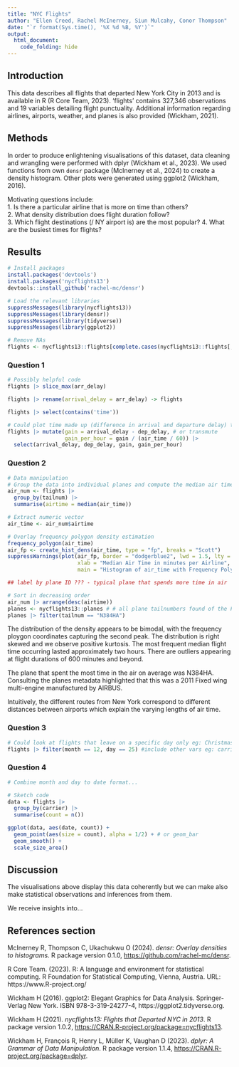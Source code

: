 ```yaml
---
title: "NYC Flights"
author: "Ellen Creed, Rachel McInerney, Siun Mulcahy, Conor Thompson"
date: "`r format(Sys.time(), '%X %d %B, %Y')`"
output:
  html_document:
    code_folding: hide
---
```

 
## Introduction

This data describes all flights that departed New York City in 2013 and is available in R (R Core Team, 2023). 'flights' contains 327,346 observations and 19 variables detailing flight punctuality. Additional information regarding airlines, airports, weather, and
planes is also provided (Wickham, 2021).

## Methods

In order to produce enlightening visualisations of this dataset, data cleaning and wrangling were performed with dplyr (Wickham et al., 2023). We used functions from own `densr` package (McInerney et al., 2024) to create a density histogram. Other plots were generated using ggplot2 (Wickham, 2016).

Motivating questions include:  
1. Is there a particular airline that is more on time than others?  
2. What density distribution does flight duration follow?  
3. Which flight destinations (/ NY airport is) are the most popular?
4. What are the busiest times for flights?

## Results

```r
# Install packages
install.packages('devtools') 
install.packages('nycflights13')
devtools::install_github('rachel-mc/densr')
```

```r
# Load the relevant libraries
suppressMessages(library(nycflights13))
suppressMessages(library(densr))
suppressMessages(library(tidyverse))
suppressMessages(library(ggplot2))

# Remove NAs
flights <- nycflights13::flights[complete.cases(nycflights13::flights[,]),] 
```

### Question 1

```r
# Possibly helpful code
flights |> slice_max(arr_delay)

flights |> rename(arrival_delay = arr_delay) -> flights

flights |> select(contains('time'))

# Could plot time made up (difference in arrival and departure delay) to answer Q
flights |> mutate(gain = arrival_delay - dep_delay, # or transmute
                  gain_per_hour = gain / (air_time / 60)) |>
  select(arrival_delay, dep_delay, gain, gain_per_hour)
```


### Question 2

```r
# Data manipulation
# Group the data into individual planes and compute the median air time
air_num <- flights |>
  group_by(tailnum) |>
  summarise(airtime = median(air_time))

# Extract numeric vector
air_time <- air_num$airtime

# Overlay frequency polygon density estimation
frequency_polygon(air_time)
air_fp <- create_hist_dens(air_time, type = "fp", breaks = "Scott")
suppressWarnings(plot(air_fp, border = "dodgerblue2", lwd = 1.5, lty = 2, 
                      xlab = "Median Air Time in minutes per Airline", 
                      main = "Histogram of air_time with Frequency Polygon Density Estimate"))

## label by plane ID ??? - typical plane that spends more time in air

# Sort in decreasing order
air_num |> arrange(desc(airtime))
planes <- nycflights13::planes # # all plane tailnumbers found of the FAA aircraft registry
planes |> filter(tailnum == "N384HA")
```

The distribution of the density appears to be bimodal, with the frequency ploygon coordinates capturing the second peak. The distribution is right skewed and we observe positive kurtosis. The most frequent median flight time occurring lasted approximately two hours. There are outliers appearing at flight durations of 600 minutes and beyond.

The plane that spent the most time in the air on average was N384HA. Consulting the planes metadata highlighted that this was a 2011 Fixed wing multi-engine manufactured by AIRBUS.

Intuitively, the different routes from New York correspond to different distances between airports which explain the varying lengths of air time. 

### Question 3

```r
# Could look at flights that leave on a specific day only eg: Christmas
flights |> filter(month == 12, day == 25) #include other vars eg: carrier
```


### Question 4

```r
# Combine month and day to date format...

# Sketch code
data <- flights |>
  group_by(carrier) |> 
  summarise(count = n())

ggplot(data, aes(date, count)) +
  geom_point(aes(size = count), alpha = 1/2) + # or geom_bar
  geom_smooth() +
  scale_size_area()

```




## Discussion

The visualisations above display this data coherently but we can make also make statistical observations and inferences from them.

We receive insights into...

## References section

McInerney R, Thompson C, Ukachukwu O (2024). _densr: Overlay densities to
histograms_. R package version 0.1.0, <https://github.com/rachel-mc/densr>.  

R Core Team. (2023). R: A language and environment for statistical computing. R Foundation for Statistical Computing, Vienna, Austria. URL: https://www.R-project.org/  

Wickham H (2016). ggplot2: Elegant Graphics for Data Analysis. Springer-Verlag New York. ISBN 978-3-319-24277-4, https://ggplot2.tidyverse.org.  

Wickham H (2021). _nycflights13: Flights that Departed NYC in 2013_. R package version 1.0.2, <https://CRAN.R-project.org/package=nycflights13>.  

Wickham H, François R, Henry L, Müller K, Vaughan D (2023). _dplyr: A Grammar of Data Manipulation_. R package version 1.1.4, <https://CRAN.R-project.org/package=dplyr>.

